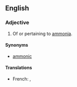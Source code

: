 ==English==

===Adjective===
{{en-adj}}

# {{context|inorganic chemistry}} Of or pertaining to [[ammonia]].

====Synonyms====
* [[ammonic]]

====Translations====
{{trans-top|of or pertaining to ammonia}}
* French: {{t+|fr|ammoniac|m}}, {{t+|fr|ammoniaque|m}}
{{trans-mid}}
{{trans-bottom}}